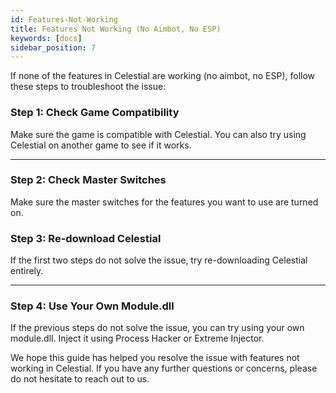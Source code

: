 ```yaml
---
id: Features-Not-Working
title: Features Not Working (No Aimbot, No ESP)
keywords: [docs]
sidebar_position: 7
---
```


If none of the features in Celestial are working (no aimbot, no ESP), follow these steps to troubleshoot the issue:

### Step 1: Check Game Compatibility

Make sure the game is compatible with Celestial. You can also try using Celestial on another game to see if it works.

---

### Step 2: Check Master Switches

Make sure the master switches for the features you want to use are turned on.

### Step 3: Re-download Celestial

If the first two steps do not solve the issue, try re-downloading Celestial entirely.

---

### Step 4: Use Your Own Module.dll

If the previous steps do not solve the issue, you can try using your own module.dll. Inject it using Process Hacker or Extreme Injector.

We hope this guide has helped you resolve the issue with features not working in Celestial. If you have any further questions or concerns, please do not hesitate to reach out to us.
